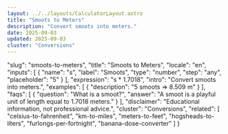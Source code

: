 ```yaml
---
layout: ../../layouts/CalculatorLayout.astro
title: "Smoots to Meters"
description: "Convert smoots into meters."
date: 2025-09-03
updated: 2025-09-03
cluster: "Conversions"
---
```


  "slug": "smoots-to-meters",
  "title": "Smoots to Meters",
  "locale": "en",
  "inputs": [
    {
      "name": "s",
      "label": "Smoots",
      "type": "number",
      "step": "any",
      "placeholder": "5"
    }
  ],
  "expression": "s * 1.7018",
  "intro": "Convert smoots into meters.",
  "examples": [
    {
      "description": "5 smoots ⇒ 8.509 m"
    }
  ],
  "faqs": [
    {
      "question": "What is a smoot?",
      "answer": "A smoot is a playful unit of length equal to 1.7018 meters."
    }
  ],
  "disclaimer": "Educational information, not professional advice.",
  "cluster": "Conversions",
  "related": [
    "celsius-to-fahrenheit",
    "km-to-miles",
    "meters-to-feet",
    "hogsheads-to-liters",
    "furlongs-per-fortnight",
    "banana-dose-converter"
  ]
}

<Calculator schema={schema} />

